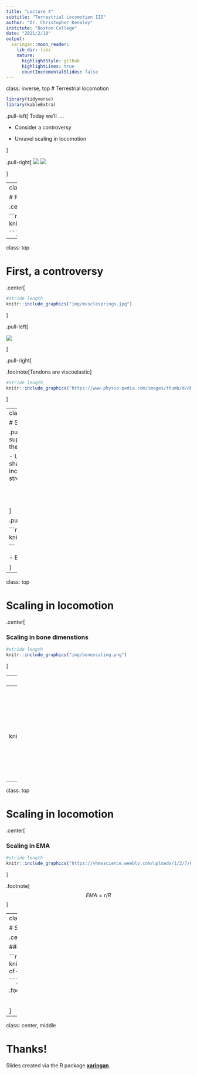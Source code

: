 ```yaml
---
title: "Lecture 4"
subtitle: "Terrestrial Locomotion III"
author: "Dr. Christopher Kenaley"
institute: "Boston College"
date: "2021/2/10"
output:
  xaringan::moon_reader:
    lib_dir: libs
    nature:
      highlightStyle: github
      highlightLines: true
      countIncrementalSlides: false
---
```

class: inverse, top
# Terrestrial locomotion

```r
library(tidyverse)
library(kableExtra)
```

<!-- Add icon library -->
<link rel="stylesheet" href="https://cdnjs.cloudflare.com/ajax/libs/font-awesome/5.14.0/css/all.min.css">


.pull-left[
Today we'll ....


- Consider a controversy

- Unravel scaling in locomotion

]


.pull-right[
![](https://www.sciencenewsforstudents.org/wp-content/uploads/2019/11/EasternGraySquirrel-cropped-800x428.jpg)
![](https://i1.wp.com/blog.bookyourhunt.com/wp-content/uploads/2018/05/running-antelope-2-e1526150586788.jpg?fit=1585%2C759&ssl=1)

]

---
class: top

# First, a controversy


.center[

```r
#stride length
knitr::include_graphics("img/pistorius.jpg")

```
 ]


---

class: top

# First, a controversy


.center[

```r
#stride length
knitr::include_graphics("img/musclesprings.jpg")

```
]


.pull-left[


![](https://www.acs.psu.edu/drussell/Demos/SHO/damp.gif)


]

.pull-right[

.footnote[Tendons are viscoelastic]

```r
#stride length
knitr::include_graphics("https://www.physio-pedia.com/images/thumb/d/db/Hysteresis_curve_intechopen.jpeg/357px-Hysteresis_curve_intechopen.jpeg")


```

]


---
class: top


# Scaling in locomotion

.pull-left[
- Capacity of a bone to support/generate force decreases relative to the increase in mass or
weight of the animal.

- Under geometric similarity (isometry), shape remains constant so that expected increase in withstanding increasing  skeletal stress is given by:

$$ \frac{F}{A} \propto \frac{M^{1.0}}{M^{2/3}} \propto M^{1/3}$$

]

.pull-right[




```r
#stride length
knitr::include_graphics("img/bonestress.png")

```


- But $M^{0.28}$, so some allometry in dimensions

]


---

class: top

# Scaling in locomotion


.center[

### Scaling in bone dimenstions

```r
#stride length
knitr::include_graphics("img/bonescaling.png")

```

]
   

---
class: top

# Scaling in locomotion


.center[

### Scaling in EMA

```r
#stride length
knitr::include_graphics("img/emascale.png")

```
 ]
 
 
---
class: top

# Scaling in locomotion


.center[

### Scaling in EMA

```r
#stride length
knitr::include_graphics("img/emascalinglimbs.png")

```
 ]
 
 .footnote[
 $$EMA=r/R$$
 ]
 
---
class: top

# Scaling in locomotion


.center[

### Scaling in EMA

```r
#stride length
knitr::include_graphics("https://vhmsscience.weebly.com/uploads/1/2/7/6/12762866/3006320_orig.jpg")

```
 ]
 
 .footnote[
 $$EMA=r/R$$
 ]
 
 
---
class: top

# Scaling in locomotion


.center[

### Scaling in EMA

```r
#stride length
knitr::include_graphics("https://www.researchgate.net/profile/Taylor_Dick/publication/312307421/figure/fig2/AS:450892588687361@1484512578260/Effect-of-body-size-and-posture-on-limb-EMA-A-Hindlimb-EMA-scaling-for-mammals-data.png")

```
 ]
 
 .footnote[
 $$EMA=r/R$$
 ]
 



---

class: center, middle

# Thanks!

Slides created via the R package [**xaringan**](https://github.com/yihui/xaringan).

